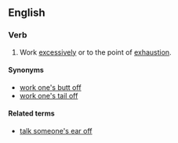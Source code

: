 ==English==

===Verb===
{{en-verb|inf=to [[work]] (one's) [[arse]] [[off]]|works one's arse off|working one's arse off|worked one's arse off}}

# {{idiomatic}} Work [[excessively]] or to the point of [[exhaustion]].
====Synonyms====
* [[work one's butt off]]
* [[work one's tail off]]
====Related terms====
* [[talk someone's ear off]]